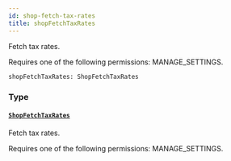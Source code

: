 ```yaml
---
id: shop-fetch-tax-rates
title: shopFetchTaxRates
---
```


Fetch tax rates.

Requires one of the following permissions: MANAGE_SETTINGS.

```graphql
shopFetchTaxRates: ShopFetchTaxRates
```

### Type

#### [`ShopFetchTaxRates`](../../../developer/api-reference/objects/shop-fetch-tax-rates)

Fetch tax rates.

Requires one of the following permissions: MANAGE_SETTINGS.
